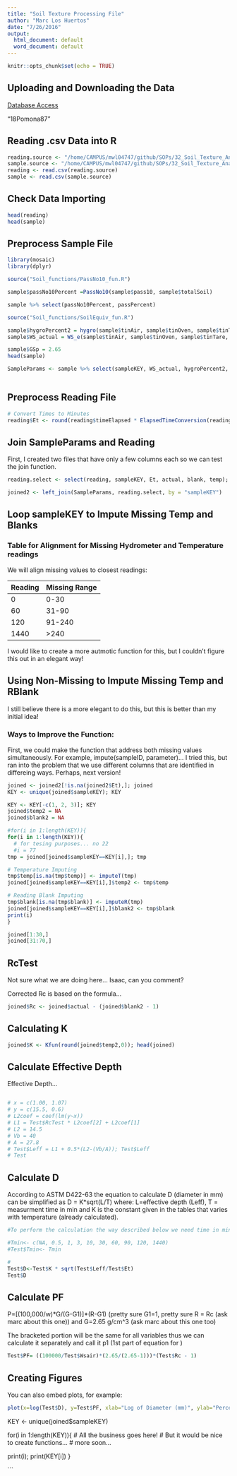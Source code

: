 ```yaml
---
title: "Soil Texture Processing File"
author: "Marc Los Huertos"
date: "7/26/2016"
output:
  html_document: default
  word_document: default
---
```


```r
knitr::opts_chunk$set(echo = TRUE)
```

## Uploading and Downloading the Data

[Database Access](http://thinkertools.org/grainsize/) 

"18Pomona87"

## Reading .csv Data into R
```r
reading.source <- "/home/CAMPUS/mwl04747/github/SOPs/32_Soil_Texture_Analysis/Data/reading.csv"
sample.source <- "/home/CAMPUS/mwl04747/github/SOPs/32_Soil_Texture_Analysis/Data/sample.csv"
reading <- read.csv(reading.source)
sample <- read.csv(sample.source)
```

## Check Data Importing
```r

head(reading)
head(sample)
```

## Preprocess Sample File
```r
library(mosaic)
library(dplyr)

source("Soil_functions/PassNo10_fun.R")

sample$passNo10Percent =PassNo10(sample$pass10, sample$totalSoil)

sample %>% select(passNo10Percent, passPercent)

source("Soil_functions/SoilEquiv_fun.R")

sample$hygroPercent2 = hygro(sample$tinAir, sample$tinOven, sample$tinTare); head(sample)
sample$WS_actual = WS_e(sample$tinAir, sample$tinOven, sample$tinTare, sample$actualSoil);

sample$GSp = 2.65
head(sample)

SampleParams <- sample %>% select(sampleKEY, WS_actual, hygroPercent2, GSp); head(SampleParams)
  


```

## Preprocess Reading File

```r

# Convert Times to Minutes
reading$Et <- round(reading$timeElapsed * ElapsedTimeConversion(reading$timeUnit), 2); reading$Et

```
## Join SampleParams and Reading

First, I created two files that have only a few columns each so we can test the join function.

```r
reading.select <- select(reading, sampleKEY, Et, actual, blank, temp); head(reading.select)

joined2 <- left_join(SampleParams, reading.select, by = "sampleKEY")
```

## Loop sampleKEY to Impute Missing Temp and Blanks

### Table for Alignment for Missing Hydrometer and Temperature readings

We will align missing values to closest readings: 

| Reading | Missing Range |
| --------| ------------- | 
| 0       | 0-30          |
| 60      | 31-90         |
| 120     | 91-240        |
| 1440    | >240          |

I would like to create a more autmotic function for this, but I couldn't figure this out in an elegant way!

## Using Non-Missing to Impute Missing Temp and RBlank

I still believe there is a more elegant to do this, but this is better than my initial idea!

### Ways to Improve the Function:

First, we could make the function that address both missing values simultaneously. For example, impute(sampleID, parameter)...  I tried this, but ran into the problem that we use different columns that are identified in differeing ways. Perhaps, next version!

```r

joined <- joined2[!is.na(joined2$Et),]; joined
KEY <- unique(joined$sampleKEY); KEY

KEY <- KEY[-c(1, 2, 3)]; KEY
joined$temp2 = NA
joined$blank2 = NA

#for(i in 1:length(KEY)){
for(i in 1:length(KEY)){
  # for tesing purposes... no 22
  #i = 77
tmp = joined[joined$sampleKEY==KEY[i],]; tmp

# Temperature Imputing
tmp$temp[is.na(tmp$temp)] <- imputeT(tmp)
joined[joined$sampleKEY==KEY[i],]$temp2 <- tmp$temp

# Reading Blank Imputing
tmp$blank[is.na(tmp$blank)] <- imputeR(tmp)
joined[joined$sampleKEY==KEY[i],]$blank2 <- tmp$blank
print(i)
}

joined[1:30,]
joined[31:70,]
```

## RcTest

Not sure what we are doing here... Isaac, can you comment?

Corrected Rc is based on the formula...



```r
joined$Rc <- joined$actual - (joined$blank2 - 1)
```

## Calculating K

```r
joined$K <- Kfun(round(joined$temp2,0)); head(joined)
```


## Calculate Effective Depth

Effective Depth...

```r

```

```r
# x = c(1.00, 1.07)
# y = c(15.5, 0.6)
# L2coef = coef(lm(y~x))
# L1 = Test$RcTest * L2coef[2] + L2coef[1]
# L2 = 14.5
# Vb = 40
# A = 27.8
# Test$Leff = L1 + 0.5*(L2-(Vb/A)); Test$Leff
# Test
```
## Calculate D
According to ASTM D422-63 the equation to calculate D (diameter in mm) can be  simplified as D = K*sqrt(L/T) where: L=effective depth (Leff), T = measurment time in min and K is the constant given in the tables that varies with temperature (already calculated).

```r
#To perform the calculation the way described below we need time in minutes, which what is Et now! :-)

#Tmin<- c(NA, 0.5, 1, 3, 10, 30, 60, 90, 120, 1440)
#Test$Tmin<- Tmin

#
Test$D<-Test$K * sqrt(Test$Leff/Test$Et)
Test$D
```

## Calculate PF

P=[(100,000/w)*G/(G-G1)]*(R-G1) (pretty sure G1=1, pretty sure R = Rc (ask marc about this one)) and G=2.65 g/cm^3 (ask marc about this one too)

The bracketed portion will be the same for all variables thus we can calculate it separately and call it p1 (1st part of equation for )
```r
Test$PF= ((100000/Test$Wsair)*(2.65/(2.65-1)))*(Test$Rc - 1)
```

## Creating Figures

You can also embed plots, for example:

```r
plot(x=log(Test$D), y=Test$PF, xlab="Log of Diameter (mm)", ylab="Percent Finer", las=1)
```



KEY <- unique(joined$sampleKEY)

for(i in 1:length(KEY)){
  # All the business goes here! 
  # But it would be nice to create functions...
  # more soon...
  
  print(i); print(KEY[i])
}

```


